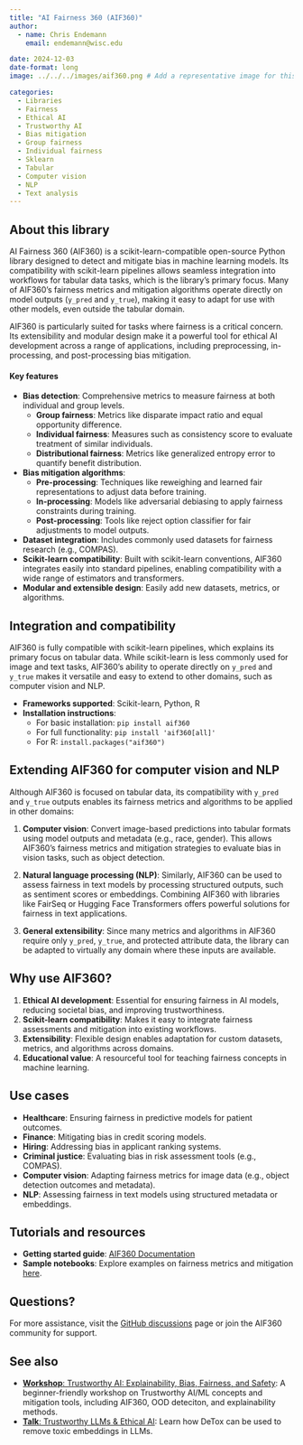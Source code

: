 ```yaml
---
title: "AI Fairness 360 (AIF360)"
author: 
  - name: Chris Endemann
    email: endemann@wisc.edu

date: 2024-12-03
date-format: long
image: ../../../images/aif360.png # Add a representative image for this library resource in the images folder.

categories: 
  - Libraries
  - Fairness
  - Ethical AI
  - Trustworthy AI
  - Bias mitigation
  - Group fairness
  - Individual fairness
  - Sklearn
  - Tabular
  - Computer vision
  - NLP
  - Text analysis
---
```


## About this library

AI Fairness 360 (AIF360) is a scikit-learn-compatible open-source Python library designed to detect and mitigate bias in machine learning models. Its compatibility with scikit-learn pipelines allows seamless integration into workflows for tabular data tasks, which is the library's primary focus. Many of AIF360’s fairness metrics and mitigation algorithms operate directly on model outputs (`y_pred` and `y_true`), making it easy to adapt for use with other models, even outside the tabular domain.

AIF360 is particularly suited for tasks where fairness is a critical concern. Its extensibility and modular design make it a powerful tool for ethical AI development across a range of applications, including preprocessing, in-processing, and post-processing bias mitigation.

#### Key features
- **Bias detection**: Comprehensive metrics to measure fairness at both individual and group levels.
  - **Group fairness**: Metrics like disparate impact ratio and equal opportunity difference.
  - **Individual fairness**: Measures such as consistency score to evaluate treatment of similar individuals.
  - **Distributional fairness**: Metrics like generalized entropy error to quantify benefit distribution.
- **Bias mitigation algorithms**:
  - **Pre-processing**: Techniques like reweighing and learned fair representations to adjust data before training.
  - **In-processing**: Models like adversarial debiasing to apply fairness constraints during training.
  - **Post-processing**: Tools like reject option classifier for fair adjustments to model outputs.
- **Dataset integration**: Includes commonly used datasets for fairness research (e.g., COMPAS).
- **Scikit-learn compatibility**: Built with scikit-learn conventions, AIF360 integrates easily into standard pipelines, enabling compatibility with a wide range of estimators and transformers.
- **Modular and extensible design**: Easily add new datasets, metrics, or algorithms.

## Integration and compatibility

AIF360 is fully compatible with scikit-learn pipelines, which explains its primary focus on tabular data. While scikit-learn is less commonly used for image and text tasks, AIF360's ability to operate directly on `y_pred` and `y_true` makes it versatile and easy to extend to other domains, such as computer vision and NLP.

- **Frameworks supported**: Scikit-learn, Python, R
- **Installation instructions**:
  - For basic installation: `pip install aif360`
  - For full functionality: `pip install 'aif360[all]'`
  - For R: `install.packages("aif360")`

## Extending AIF360 for computer vision and NLP

Although AIF360 is focused on tabular data, its compatibility with `y_pred` and `y_true` outputs enables its fairness metrics and algorithms to be applied in other domains:

1. **Computer vision**: Convert image-based predictions into tabular formats using model outputs and metadata (e.g., race, gender). This allows AIF360’s fairness metrics and mitigation strategies to evaluate bias in vision tasks, such as object detection.
   
2. **Natural language processing (NLP)**: Similarly, AIF360 can be used to assess fairness in text models by processing structured outputs, such as sentiment scores or embeddings. Combining AIF360 with libraries like FairSeq or Hugging Face Transformers offers powerful solutions for fairness in text applications.

3. **General extensibility**: Since many metrics and algorithms in AIF360 require only `y_pred`, `y_true`, and protected attribute data, the library can be adapted to virtually any domain where these inputs are available.

## Why use AIF360?

1. **Ethical AI development**: Essential for ensuring fairness in AI models, reducing societal bias, and improving trustworthiness.
2. **Scikit-learn compatibility**: Makes it easy to integrate fairness assessments and mitigation into existing workflows.
3. **Extensibility**: Flexible design enables adaptation for custom datasets, metrics, and algorithms across domains.
4. **Educational value**: A resourceful tool for teaching fairness concepts in machine learning.

## Use cases
- **Healthcare**: Ensuring fairness in predictive models for patient outcomes.
- **Finance**: Mitigating bias in credit scoring models.
- **Hiring**: Addressing bias in applicant ranking systems.
- **Criminal justice**: Evaluating bias in risk assessment tools (e.g., COMPAS).
- **Computer vision**: Adapting fairness metrics for image data (e.g., object detection outcomes and metadata).
- **NLP**: Assessing fairness in text models using structured metadata or embeddings.

## Tutorials and resources
- **Getting started guide**: [AIF360 Documentation](https://aif360.readthedocs.io/en/latest/getting_started.html)
- **Sample notebooks**: Explore examples on fairness metrics and mitigation [here](https://github.com/Trusted-AI/AIF360/tree/master/examples).

## Questions?
For more assistance, visit the [GitHub discussions](https://github.com/Trusted-AI/AIF360/discussions) page or join the AIF360 community for support.

## See also
- [**Workshop**: Trustworthy AI: Explainability, Bias, Fairness, and Safety](https://carpentries-incubator.github.io/fair-explainable-ml/index.html): A beginner-friendly workshop on Trustworthy AI/ML concepts and mitigation tools, including AIF360, OOD deteciton, and explainability methods.
- [**Talk**: Trustworthy LLMs & Ethical AI](https://uw-madison-datascience.github.io/ML-X-Nexus/Applications/Videos/Forums/mlx_2024-05-11.html): Learn how DeTox can be used to remove toxic embeddings in LLMs.
